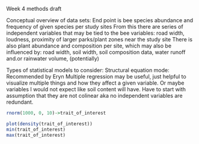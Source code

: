 Week 4 methods draft

Conceptual overview of data sets:
    End point is bee species abundance and frequency of given species per study 
    sites
        From this there are series of independent variables that may be tied to 
        the bee variables: road width, loudness, proximity of larger parks/plant
        zones near the study site
        There is also plant abundance and composition per site, which may also 
        be influenced by: road width, soil width, soil composition data, water 
        runoff and.or rainwater volume, (potentially)

Types of statistical models to consider:
    Structural equation mode:
        Recommended by Eryn
    Multiple regression may be useful, just helpful to visualize multiple things
    and how they affect a given variable. Or maybe variables I would not expect
    like soil content will have. Have to start with assumption that they are not
    colinear aka no independent variables are redundant.

```r
rnorm(1000, 0, 10)->trait_of_interest

plot(density(trait_of_interest))
min(trait_of_interest)
max(trait_of_interest)

```